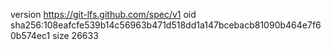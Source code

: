 version https://git-lfs.github.com/spec/v1
oid sha256:108eafcfe539b14c56963b471d518dd1a147bcebacb81090b464e7f60b574ec1
size 26633
